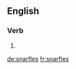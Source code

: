 ==English==

===Verb===
{{head|en|verb form}}

# {{en-third-person singular of|snarfle}}

[[de:snarfles]]
[[fr:snarfles]]